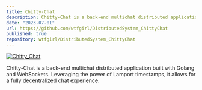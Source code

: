 ```yaml
---
title: Chitty-Chat
description: Chitty-Chat is a back-end multichat distributed application built with Golang and gRPC. Leveraging the power of Lamport timestamps, it allows for a fully decentralized chat experience. Built with Docker. 
date: "2023-07-01"
url: https://github.com/wtfgirl/DistributedSystem_ChittyChat
published: true
repository: wtfgirl/DistributedSystem_ChittyChat
---
```



[![Chitty_Chat](/assets/Chitty_chat.png)](https://github.com/wtfgirl/DistributedSystem_ChittyChat)

Chitty-Chat is a back-end multichat distributed application built with Golang and WebSockets. Leveraging the power of Lamport timestamps, it allows for a fully decentralized chat experience.
